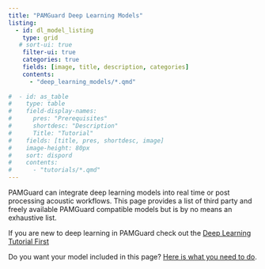 ```yaml
---
title: "PAMGuard Deep Learning Models"
listing: 
  - id: dl_model_listing
    type: grid
   # sort-ui: true
    filter-ui: true
    categories: true
    fields: [image, title, description, categories]
    contents: 
      - "deep_learning_models/*.qmd"
      
#  - id: as_table
#    type: table
#    field-display-names:
#      pres: "Prerequisites"
#      shortdesc: "Description"
#      Title: "Tutorial"
#    fields: [title, pres, shortdesc, image]
#    image-height: 80px
#    sort: dispord
#    contents: 
#      - "tutorials/*.qmd"
---
```


PAMGuard can integrate deep learning models into real time or post processing acoustic workflows. This page provides a list of third party and freely available PAMGuard compatible models but is by no means an exhaustive list. 

If you are new to deep learning in PAMGuard check out the [Deep Learning Tutorial First](/tutorials/deeplearning.qmd)

::: {#dl_model_listing}
:::

Do you want your model included in this page? [Here is what you need to do](deeplearningmodels_howtoadd.qmd).
